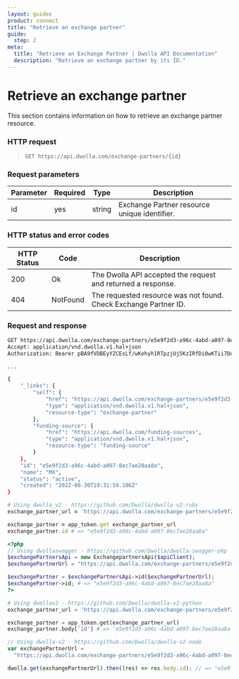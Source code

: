 ```yaml
---
layout: guides
product: connect
title: "Retrieve an exchange partner"
guide:
  step: 2
meta:
  title: "Retrieve an Exchange Partner | Dwolla API Documentation"
  description: "Retrieve an exchange partner by its ID."
---
```


# Retrieve an exchange partner

This section contains information on how to retrieve an exchange partner resource.

### HTTP request

> `GET https://api.dwolla.com/exchange-partners/{id}`

### Request parameters

| Parameter | Required | Type   | Description                                  |
| --------- | -------- | ------ | -------------------------------------------- |
| id        | yes      | string | Exchange Partner resource unique identifier. |

### HTTP status and error codes

| HTTP Status | Code     | Description                                                      |
| ----------- | -------- | ---------------------------------------------------------------- |
| 200         | Ok       | The Dwolla API accepted the request and returned a response.     |
| 404         | NotFound | The requested resource was not found. Check Exchange Partner ID. |

### Request and response

```bash
GET https://api.dwolla.com/exchange-partners/e5e9f2d3-a96c-4abd-a097-8ec7ae28aa8a
Accept: application/vnd.dwolla.v1.hal+json
Authorization: Bearer pBA9fVDBEyYZCEsLf/wKehyh1RTpzjUj5KzIRfDi0wKTii7DqY

...

{
    "_links": {
        "self": {
            "href": "https://api.dwolla.com/exchange-partners/e5e9f2d3-a96c-4abd-a097-8ec7ae28aa8a",
            "type": "application/vnd.dwolla.v1.hal+json",
            "resource-type": "exchange-partner"
        },
        "funding-source": {
            "href": "https://api.dwolla.com/funding-sources",
            "type": "application/vnd.dwolla.v1.hal+json",
            "resource-type": "funding-source"
        }
    },
    "id": "e5e9f2d3-a96c-4abd-a097-8ec7ae28aa8a",
    "name": "MX",
    "status": "active",
    "created": "2022-08-30T19:31:59.106Z"
}
```

```ruby
# Using dwolla_v2 - https://github.com/Dwolla/dwolla-v2-ruby
exchange_partner_url = 'https://api.dwolla.com/exchange-partners/e5e9f2d3-a96c-4abd-a097-8ec7ae28aa8a'

exchange_partner = app_token.get exchange_partner_url
exchange_partner.id # => "e5e9f2d3-a96c-4abd-a097-8ec7ae28aa8a"
```

```php
<?php
// Using dwollaswagger - https://github.com/Dwolla/dwolla-swagger-php
$exchangePartnersApi = new ExchangepartnersApi($apiClient);
$exchangePartnerUrl = "https://api.dwolla.com/exchange-partners/e5e9f2d3-a96c-4abd-a097-8ec7ae28aa8a";

$exchangePartner = $exchangePartnersApi->id($exchangePartnerUrl);
$exchangePartner->id; # => "e5e9f2d3-a96c-4abd-a097-8ec7ae28aa8a"
?>
```

```python
# Using dwollav2 - https://github.com/Dwolla/dwolla-v2-python
exchange_partner_url = 'https://api.dwolla.com/exchange-partners/e5e9f2d3-a96c-4abd-a097-8ec7ae28aa8a'

exchange_partner = app_token.get(exchange_partner_url)
exchange_partner.body['id'] # => 'e5e9f2d3-a96c-4abd-a097-8ec7ae28aa8a'
```

```javascript
// Using dwolla-v2 - https://github.com/Dwolla/dwolla-v2-node
var exchangePartnerUrl =
  "https://api.dwolla.com/exchange-partners/e5e9f2d3-a96c-4abd-a097-8ec7ae28aa8a";

dwolla.get(exchangePartnerUrl).then((res) => res.body.id); // => "e5e9f2d3-a96c-4abd-a097-8ec7ae28aa8a"
```
